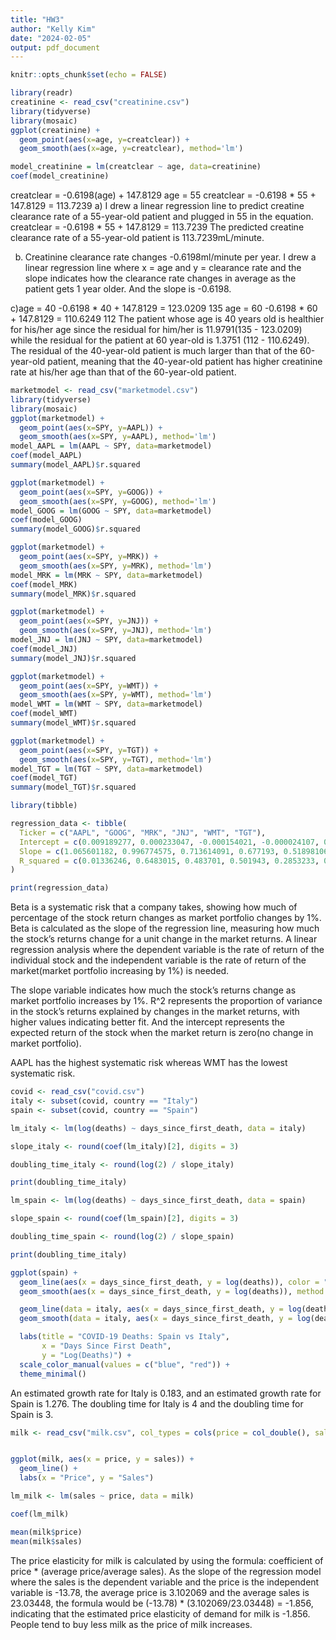 ```yaml
---
title: "HW3"
author: "Kelly Kim"
date: "2024-02-05"
output: pdf_document
---
```


```r
knitr::opts_chunk$set(echo = FALSE)
```



```r
library(readr)
creatinine <- read_csv("creatinine.csv")
library(tidyverse)
library(mosaic)
ggplot(creatinine) + 
  geom_point(aes(x=age, y=creatclear)) + 
  geom_smooth(aes(x=age, y=creatclear), method='lm')

model_creatinine = lm(creatclear ~ age, data=creatinine)
coef(model_creatinine)
```
creatclear = -0.6198(age) + 147.8129
age = 55
creatclear = -0.6198 * 55 + 147.8129 = 113.7239
a) I drew a linear regression line to predict creatine clearance rate of a 55-year-old patient and plugged in 55 in the equation. 
creatclear = -0.6198 * 55 + 147.8129 = 113.7239
The predicted creatine clearance rate of a 55-year-old patient is 113.7239mL/minute.

b) Creatinine clearance rate changes -0.6198ml/minute per year. I drew a linear regression line where x = age and y = clearance rate and the slope indicates how the clearance rate changes in average as the patient gets 1 year older. And the slope is -0.6198.

c)age = 40
-0.6198 * 40 + 147.8129 = 123.0209
135
age = 60
-0.6198 * 60 + 147.8129 = 110.6249
112
The patient whose age is 40 years old is healthier for his/her age since the residual for him/her is 11.9791(135 - 123.0209) while the residual for the patient at 60 year-old is 1.3751 (112 - 110.6249). The residual of the 40-year-old patient is much larger than that of the 60-year-old patient, meaning that the 40-year-old patient has higher creatinine rate at his/her age than that of the 60-year-old patient.

```r
marketmodel <- read_csv("marketmodel.csv")
library(tidyverse)
library(mosaic)
ggplot(marketmodel) + 
  geom_point(aes(x=SPY, y=AAPL)) + 
  geom_smooth(aes(x=SPY, y=AAPL), method='lm')
model_AAPL = lm(AAPL ~ SPY, data=marketmodel)
coef(model_AAPL)
summary(model_AAPL)$r.squared 

ggplot(marketmodel) + 
  geom_point(aes(x=SPY, y=GOOG)) + 
  geom_smooth(aes(x=SPY, y=GOOG), method='lm')
model_GOOG = lm(GOOG ~ SPY, data=marketmodel)
coef(model_GOOG)
summary(model_GOOG)$r.squared 

ggplot(marketmodel) + 
  geom_point(aes(x=SPY, y=MRK)) + 
  geom_smooth(aes(x=SPY, y=MRK), method='lm')
model_MRK = lm(MRK ~ SPY, data=marketmodel)
coef(model_MRK)
summary(model_MRK)$r.squared 

ggplot(marketmodel) + 
  geom_point(aes(x=SPY, y=JNJ)) + 
  geom_smooth(aes(x=SPY, y=JNJ), method='lm')
model_JNJ = lm(JNJ ~ SPY, data=marketmodel)
coef(model_JNJ)
summary(model_JNJ)$r.squared 

ggplot(marketmodel) + 
  geom_point(aes(x=SPY, y=WMT)) + 
  geom_smooth(aes(x=SPY, y=WMT), method='lm')
model_WMT = lm(WMT ~ SPY, data=marketmodel)
coef(model_WMT)
summary(model_WMT)$r.squared 

ggplot(marketmodel) + 
  geom_point(aes(x=SPY, y=TGT)) + 
  geom_smooth(aes(x=SPY, y=TGT), method='lm')
model_TGT = lm(TGT ~ SPY, data=marketmodel)
coef(model_TGT)
summary(model_TGT)$r.squared 

library(tibble)

regression_data <- tibble(
  Ticker = c("AAPL", "GOOG", "MRK", "JNJ", "WMT", "TGT"),
  Intercept = c(0.009189277, 0.000233047, -0.000154021, -0.000024107, 0.00067811, 0.001583341),
  Slope = c(1.065601182, 0.996774575, 0.713614091, 0.677193, 0.518981064, 0.707648462),
  R_squared = c(0.01336246, 0.6483015, 0.483701, 0.501943, 0.2853233, 0.2478813)
)

print(regression_data)
```
Beta is a systematic risk that a company takes, showing how much of percentage of the stock return changes as market portfolio changes by 1%.
Beta is calculated as the slope of the regression line, measuring how much the stock's returns change for a unit change in the market returns. A linear regression analysis where the dependent variable is the rate of return of the individual stock and the independent variable is the rate of return of the market(market portfolio increasing by 1%) is needed. 

The slope variable indicates how much the stock's returns change as market portfolio increases by 1%. R^2 represents the proportion of variance in the stock's returns explained by changes in the market returns, with higher values indicating better fit. And the intercept represents the expected return of the stock when the market return is zero(no change in market portfolio).

AAPL has the highest systematic risk whereas WMT has the lowest systematic risk.



```r
covid <- read_csv("covid.csv")
italy <- subset(covid, country == "Italy")
spain <- subset(covid, country == "Spain")

lm_italy <- lm(log(deaths) ~ days_since_first_death, data = italy)

slope_italy <- round(coef(lm_italy)[2], digits = 3)

doubling_time_italy <- round(log(2) / slope_italy)

print(doubling_time_italy)

lm_spain <- lm(log(deaths) ~ days_since_first_death, data = spain)

slope_spain <- round(coef(lm_spain)[2], digits = 3)

doubling_time_spain <- round(log(2) / slope_spain)

print(doubling_time_italy)

ggplot(spain) +
  geom_line(aes(x = days_since_first_death, y = log(deaths)), color = "blue") +
  geom_smooth(aes(x = days_since_first_death, y = log(deaths)), method = "lm", se = FALSE, color = "blue") +

  geom_line(data = italy, aes(x = days_since_first_death, y = log(deaths)), color = "red") +
  geom_smooth(data = italy, aes(x = days_since_first_death, y = log(deaths)), method = "lm", se = FALSE, color = "red") +

  labs(title = "COVID-19 Deaths: Spain vs Italy",
       x = "Days Since First Death",
       y = "Log(Deaths)") +
  scale_color_manual(values = c("blue", "red")) +
  theme_minimal()

```

An estimated growth rate for Italy is 0.183, and an estimated growth rate for Spain is 1.276. The doubling time for Italy is 4 and the doubling time for Spain is 3.

```r

milk <- read_csv("milk.csv", col_types = cols(price = col_double(), sales = col_integer()))


ggplot(milk, aes(x = price, y = sales)) +
  geom_line() +
  labs(x = "Price", y = "Sales")

lm_milk <- lm(sales ~ price, data = milk)

coef(lm_milk)

mean(milk$price)
mean(milk$sales)

```
The price elasticity for milk is calculated by using the formula: coefficient of price * (average price/average sales). As the slope of the regression model where the sales is the dependent variable and the price is the independent variable is -13.78, the average price is 3.102069 and the average sales is 23.03448, the formula would be (-13.78) * (3.102069/23.03448) = -1.856, indicating that the estimated price elasticity of demand for milk is -1.856. People tend to buy less milk as the price of milk increases.